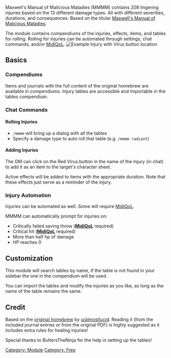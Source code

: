 Maxwell's Manual of Malicious Maladies (MMMM) contains 208 lingering
injuries based on the 13 different damage types. All with different
severities, durations, and consequences. Based on the titular [Maxwell's
Manual of Malicious
Maladies](https://www.reddit.com/r/DnDBehindTheScreen/comments/l4ags0/maxwells_manual_of_malicious_maladies_a_34_page/).

The module contains compendiums of the injuries, effects, items, and
tables for rolling. Rolling for injuries can be automated through
settings, chat commands, and/or
[MidiQoL](https://foundryvtt.com/packages/midi-qol). ![Example Injury
with Virus button location](Mmminjury.png
"Example Injury with Virus button location")

## Basics

### Compendiums

Items and journals with the full content of the original homebrew are
available in compendiums. Injury tables are accessible and importable in
the tables compendium.

### Chat Commands

#### Rolling Injuries

  - `/mmmm` will bring up a dialog with all the tables
  - Specify a damage type to auto roll that table (e.g. `/mmmm radiant`)

#### Adding Injuries

The GM can click on the Red Virus button in the name of the injury (in
chat) to add it as an item to the target's character sheet.

Active effects will be added to items with the appropriate duration.
Note that these effects just serve as a reminder of the injury.

### Injury Automation

Injuries can be automated as well. Some will require
[MidiQoL](https://foundryvtt.com/packages/midi-qol).

MMMM can automatically prompt for injuries on:

  - Critically failed saving throw
    ([**MidiQoL**](https://foundryvtt.com/packages/midi-qol) required)
  - Critical hit
    ([**MidiQoL**](https://foundryvtt.com/packages/midi-qol) required)
  - More than half hp of damage
  - HP reaches 0

## Customization

This module will search tables by name, if the table is not found in
your sidebar the one in the compendium will be used.

You can import the tables and modify the injuries as you like, as long
as the name of the table remains the same.

## Credit

Based on the [original
homebrew](https://www.reddit.com/r/DnDBehindTheScreen/comments/l4ags0/maxwells_manual_of_malicious_maladies_a_34_page/)
by
[u/almostlucid](https://www.reddit.com/r/DnDBehindTheScreen/comments/l4ags0/maxwells_manual_of_malicious_maladies_a_34_page/).
Reading it (from the included journal entries or from the original PDF)
is highly suggested as it includes extra rules for healing injuries\!

Special thanks to ButtersTheNinja for the help in setting up the
tables\!

[Category: Module](Category:_Module "wikilink") [Category:
Free](Category:_Free "wikilink")
